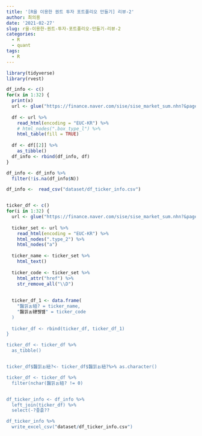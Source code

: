```yaml
---
title: '[R을 이용한 퀀트 투자 포트폴리오 만들기] 리뷰-2'
author: 최의용
date: '2021-02-27'
slug: r을-이용한-퀀트-투자-포트폴리오-만들기-리뷰-2
categories:
  - R
  - quant
tags:
  - R
---
```



```r
library(tidyverse)
library(rvest)

df_info <- c()
for(x in 1:32) {
  print(x)
  url <- glue("https://finance.naver.com/sise/sise_market_sum.nhn?&page={x}")
  
  df <- url %>% 
    read_html(encoding = "EUC-KR") %>% 
    # html_nodes(".box_type_l") %>% 
    html_table(fill = TRUE)
  
  df <- df[[2]] %>% 
    as_tibble() 
  df_info <- rbind(df_info, df)
}

df_info <- df_info %>% 
  filter(!is.na(df_info$N))

df_info <-  read_csv("dataset/df_ticker_info.csv")


ticker_df <- c()
for(i in 1:32) {
  url <- glue("https://finance.naver.com/sise/sise_market_sum.nhn?&page={i}")
  
  ticker_set <- url %>% 
    read_html(encoding = "EUC-KR") %>% 
    html_nodes(".type_2") %>% 
    html_nodes("a") 
  
  ticker_name <- ticker_set %>% 
    html_text()
  
  ticker_code <- ticker_set %>% 
    html_attr("href") %>% 
    str_remove_all("\\D")
  
  
  ticker_df_1 <- data.frame(
    "醫낅ぉ紐? = ticker_name,
    "醫낅ぉ肄붾뱶" = ticker_code
  ) 
  
  ticker_df <- rbind(ticker_df, ticker_df_1)
}

ticker_df <- ticker_df %>% 
  as_tibble() 


ticker_df$醫낅ぉ紐?<- ticker_df$醫낅ぉ紐?%>% as.character()

ticker_df <- ticker_df %>% 
  filter(nchar(醫낅ぉ紐? != 0)


df_ticker_info <- df_info %>% 
  left_join(ticker_df) %>% 
  select(-?좊줎??

df_ticker_info %>% 
  write_excel_csv("dataset/df_ticker_info.csv")

```

